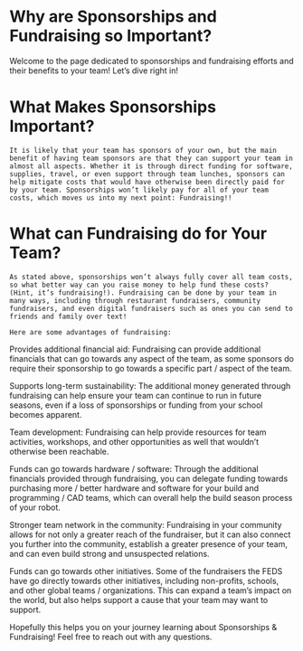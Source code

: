 # Why are Sponsorships and Fundraising so Important?
Welcome to the page dedicated to sponsorships and fundraising efforts and their benefits to your team! Let’s dive right in!

# What Makes Sponsorships Important?
	It is likely that your team has sponsors of your own, but the main benefit of having team sponsors are that they can support your team in almost all aspects. Whether it is through direct funding for software, supplies, travel, or even support through team lunches, sponsors can help mitigate costs that would have otherwise been directly paid for by your team. Sponsorships won’t likely pay for all of your team costs, which moves us into my next point: Fundraising!!

# What can Fundraising do for Your Team?
	As stated above, sponsorships won’t always fully cover all team costs, so what better way can you raise money to help fund these costs? (Hint, it’s fundraising!). Fundraising can be done by your team in many ways, including through restaurant fundraisers, community fundraisers, and even digital fundraisers such as ones you can send to friends and family over text!

	Here are some advantages of fundraising:
Provides additional financial aid: Fundraising can provide additional financials that can go towards any aspect of the team, as some sponsors do require their sponsorship to go towards a specific part / aspect of the team.

Supports long-term sustainability: The additional money generated through fundraising can help ensure your team can continue to run in future seasons, even if a loss of sponsorships or funding from your school becomes apparent.

Team development: Fundraising can help provide resources for team activities, workshops, and other opportunities as well that wouldn’t otherwise been reachable.

Funds can go towards hardware / software: Through the additional financials provided through fundraising, you can delegate funding towards purchasing more / better hardware and software for your build and programming / CAD teams, which can overall help the build season process of your robot.

Stronger team network in the community: Fundraising in your community allows for not only a greater reach of the fundraiser, but it can also connect you further into the community, establish a greater presence of your team, and can even build strong and unsuspected relations.

Funds can go towards other initiatives. Some of the fundraisers the FEDS have go directly towards other initiatives, including non-profits, schools, and other global teams / organizations. This can expand a team’s impact on the world, but also helps support a cause that your team may want to support.

Hopefully this helps you on your journey learning about Sponsorships & Fundraising! Feel free to reach out with any questions.
